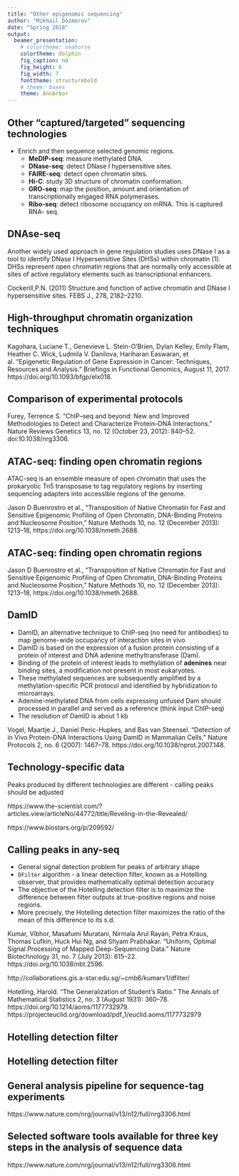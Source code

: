 ```yaml
---
title: "Other epigenomic sequencing"
author: "Mikhail Dozmorov"
date: "Spring 2018"
output:
  beamer_presentation:
    # colortheme: seahorse
    colortheme: dolphin
    fig_caption: no
    fig_height: 6
    fig_width: 7
    fonttheme: structurebold
    # theme: boxes
    theme: AnnArbor
---
```


## Other "captured/targeted" sequencing technologies

- Enrich and then sequence selected genomic regions.
    - **MeDIP-seq**: measure methylated DNA.
    - **DNase-seq**: detect DNase I hypersensitive sites.
    - **FAIRE-seq**: detect open chromatin sites.
    - **Hi-C**: study 3D structure of chromatin conformation.
    - **GRO-seq**: map the position, amount and orientation of transcriptionally engaged RNA polymerases.
    - **Ribo-seq**: detect ribosome occupancy on mRNA. This is captured RNA- seq.

## DNAse-seq

Another widely used approach in gene regulation studies uses DNase I as a tool to identify DNase I Hypersensitive Sites (DHSs) within chromatin (1). DHSs represent open chromatin regions that are normally only accessible at sites of active regulatory elements such as transcriptional enhancers.

\begin{center}
\includegraphics[height=130px]{img/dnase.png}
\end{center}

\tiny Cockerill,P.N. (2011) Structure and function of active chromatin and DNase I hypersensitive sites. FEBS J., 278, 2182–2210.

<!--Figure from https://academic.oup.com/nar/article/41/21/e201/1283596-->


## High-throughput chromatin organization techniques

\includegraphics[height=190px]{img/chromatin_technologies.png}

\tiny Kagohara, Luciane T., Genevieve L. Stein-O’Brien, Dylan Kelley, Emily Flam, Heather C. Wick, Ludmila V. Danilova, Hariharan Easwaran, et al. “Epigenetic Regulation of Gene Expression in Cancer: Techniques, Resources and Analysis.” Briefings in Functional Genomics, August 11, 2017. https://doi.org/10.1093/bfgp/elx018.

## Comparison of experimental protocols

\includegraphics[height=190px]{img/other_seq.png}

\tiny Furey, Terrence S. “ChIP–seq and beyond: New and Improved Methodologies to Detect and Characterize Protein–DNA Interactions.” Nature Reviews Genetics 13, no. 12 (October 23, 2012): 840–52. doi:10.1038/nrg3306.

## ATAC-seq: finding open chromatin regions

ATAC-seq is an ensemble measure of open chromatin that uses the prokaryotic Tn5 transposase to tag regulatory regions by inserting sequencing adapters into accessible regions of the genome.

\includegraphics[height=90px]{img/atac-seq1.png}

\tiny Jason D Buenrostro et al., “Transposition of Native Chromatin for Fast and Sensitive Epigenomic Profiling of Open Chromatin, DNA-Binding Proteins and Nucleosome Position,” Nature Methods 10, no. 12 (December 2013): 1213–18, https://doi.org/10.1038/nmeth.2688.

<!--(a) ATAC-seq reaction schematic. Transposase (green), loaded with sequencing adaptors (red and blue), inserts only in regions of open chromatin (between nucleosomes in gray) and generates sequencing-library fragments that can be PCR-amplified. (b) Approximate reported input material and sample preparation time requirements for genome-wide methods of open-chromatin analysis.-->

## ATAC-seq: finding open chromatin regions

\includegraphics[height=200px]{img/atacseq_vs_others.png}

\tiny Jason D Buenrostro et al., “Transposition of Native Chromatin for Fast and Sensitive Epigenomic Profiling of Open Chromatin, DNA-Binding Proteins and Nucleosome Position,” Nature Methods 10, no. 12 (December 2013): 1213–18, https://doi.org/10.1038/nmeth.2688.

## DamID

- DamID, an alternative technique to ChIP-seq (no need for antibodies) to map genome-wide occupancy of interaction sites in vivo
- DamID is based on the expression of a fusion protein consisting of a protein of interest and DNA adenine methyltransferase (Dam). 
- Binding of the protein of interest leads to methylation of **adenines** near binding sites, a modification not present in most eukaryotes.
- These methylated sequences are subsequently amplified by a methylation-specific PCR protocol and identified by hybridization to microarrays.
- Adenine-methylated DNA from cells expressing unfused Dam should processed in parallel and served as a reference (think input ChIP-seq)
- The resolution of DamID is about 1 kb

\tiny Vogel, Maartje J., Daniel Peric-Hupkes, and Bas van Steensel. “Detection of in Vivo Protein-DNA Interactions Using DamID in Mammalian Cells.” Nature Protocols 2, no. 6 (2007): 1467–78. https://doi.org/10.1038/nprot.2007.148.

## Technology-specific data

Peaks produced by different technologies are different - calling peaks should be adjusted

\begin{center}
\includegraphics[height=170px]{img/mnase_dnase_atac.jpg}
\end{center}

\tiny https://www.the-scientist.com/?articles.view/articleNo/44772/title/Reveling-in-the-Revealed/

https://www.biostars.org/p/209592/

## Calling peaks in any-seq

- General signal detection problem for peaks of arbitrary shape
- `DFilter` algorithm - a linear detection filter, known as a Hotelling observer, that provides mathematically optimal detection accuracy
- The objective of the Hotelling detection filter is to maximize the difference between filter outputs at true-positive regions and noise regions. 
- More precisely, the Hotelling detection filter maximizes the ratio of the mean of this difference to its s.d. 

\tiny Kumar, Vibhor, Masafumi Muratani, Nirmala Arul Rayan, Petra Kraus, Thomas Lufkin, Huck Hui Ng, and Shyam Prabhakar. “Uniform, Optimal Signal Processing of Mapped Deep-Sequencing Data.” Nature Biotechnology 31, no. 7 (July 2013): 615–22. https://doi.org/10.1038/nbt.2596.

http://collaborations.gis.a-star.edu.sg/~cmb6/kumarv1/dfilter/

Hotelling, Harold. “The Generalization of Student’s Ratio.” The Annals of Mathematical Statistics 2, no. 3 (August 1931): 360–78. https://doi.org/10.1214/aoms/1177732979. https://projecteuclid.org/download/pdf_1/euclid.aoms/1177732979

## Hotelling detection filter

\includegraphics[height=200px]{img/hotelling_observer1.png}

## Hotelling detection filter

\includegraphics[height=200px]{img/hotelling_observer2.png}

<!--For every bin in genome the number of tags starting from it’s location is counted and called as its tag­count. The binned tag­count signal is divided by tag density of control (see Methods) and then positive and negative regions are chosen. The mean (tag­count profile) and covariance matrices of tag­count signal are calculated separately for positives and negatives regions. Element (i,j) of the covariance matrix quantifies how much the tag­count in bins i and j covary. Finally to achieve Hotelling detection filter, difference in tag profiles at positives and negatives is multiplied to inverse of sum of covariance matrices of positives and negatives. The inverse covariance matrix has as a role of “whitening” that transforms the original detection­signal such that the background noise distribution is uncorrelated.-->

## General analysis pipeline for sequence-tag experiments

\includegraphics[height=200px]{img/other_seq_pipeline.png}

\tiny https://www.nature.com/nrg/journal/v13/n12/full/nrg3306.html

## Selected software tools available for three key steps in the analysis of sequence data

\includegraphics[height=200px]{img/other_seq_soft.png}

\tiny https://www.nature.com/nrg/journal/v13/n12/full/nrg3306.html

